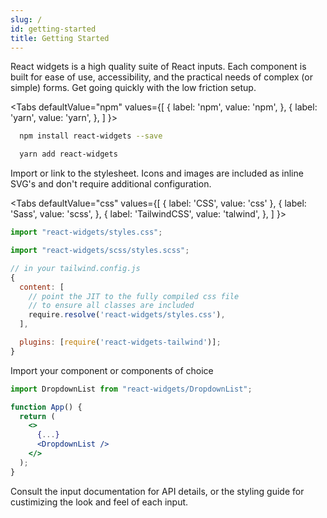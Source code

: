 ```yaml
---
slug: /
id: getting-started
title: Getting Started
---
```



React widgets is a high quality suite of React inputs. Each component is built for ease of use,
accessibility, and the practical needs of complex (or simple) forms. Get going quickly with
the low friction setup.

<Tabs
  defaultValue="npm"
  values={[
    { label: 'npm', value: 'npm', },
    { label: 'yarn', value: 'yarn', },
  ]
}>
<TabItem value="npm">

```bash
  npm install react-widgets --save
```

</TabItem>
<TabItem value="yarn">

```bash
  yarn add react-widgets
```

</TabItem>
</Tabs>

Import or link to the stylesheet. Icons and images are included as inline SVG's
and don't require additional configuration.

<Tabs
  defaultValue="css"
  values={[
    { label: 'CSS', value: 'css' },
    { label: 'Sass', value: 'scss', },
    { label: 'TailwindCSS', value: 'talwind', },
  ]
}>
<TabItem value="css">

```js
import "react-widgets/styles.css";
```

</TabItem>
<TabItem value="scss">

```js
import "react-widgets/scss/styles.scss";
```

</TabItem>
<TabItem value="talwind">

```js
// in your tailwind.config.js
{
  content: [
    // point the JIT to the fully compiled css file
    // to ensure all classes are included
    require.resolve('react-widgets/styles.css'),
  ],

  plugins: [require('react-widgets-tailwind')];
}
```

</TabItem>
</Tabs>

Import your component or components of choice

```jsx
import DropdownList from "react-widgets/DropdownList";

function App() {
  return (
    <>
      {...}
      <DropdownList />
    </>
  );
}
```

Consult the input documentation for API details, or the styling guide for custimizing
the look and feel of each input.
